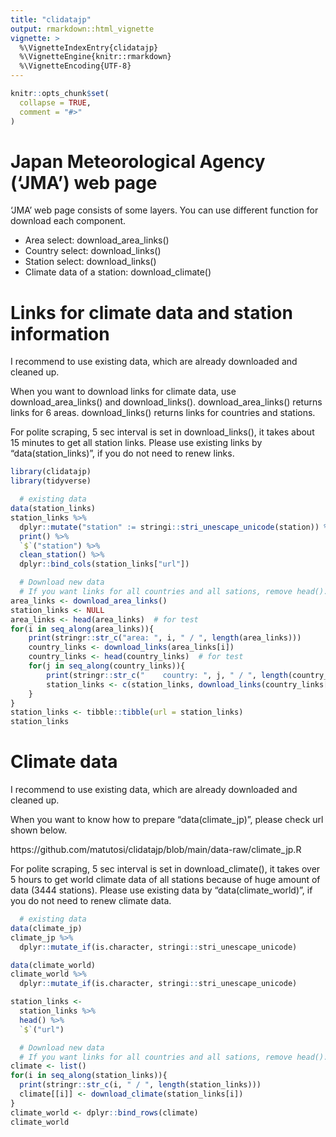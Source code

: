 ```yaml
---
title: "clidatajp"
output: rmarkdown::html_vignette
vignette: >
  %\VignetteIndexEntry{clidatajp}
  %\VignetteEngine{knitr::rmarkdown}
  %\VignetteEncoding{UTF-8}
---
```


```r
knitr::opts_chunk$set(
  collapse = TRUE,
  comment = "#>"
)
```

# Japan Meteorological Agency ('JMA') web page

'JMA' web page consists of some layers. 
You can use different function for download each component.

  - Area select: download_area_links()
  - Country select: download_links()
  - Station select: download_links()
  - Climate data of a station: download_climate()

# Links for climate data and station information

I recommend to use existing data, 
which are already downloaded and cleaned up. 

When you want to download links for climate data, 
use download_area_links() and download_links(). 
download_area_links() returns links for 6 areas. 
download_links() returns links for countries and stations. 

For polite scraping, 5 sec interval is set in download_links(), 
it takes about 15 minutes to get all station links. 
Please use existing links by "data(station_links)", 
if you do not need to renew links. 

```r
library(clidatajp)
library(tidyverse)
```

```r
  # existing data
data(station_links)
station_links %>%
  dplyr::mutate("station" := stringi::stri_unescape_unicode(station)) %>%
  print() %>%
  `$`("station") %>%
  clean_station() %>%
  dplyr::bind_cols(station_links["url"])

  # Download new data
  # If you want links for all countries and all sations, remove head().
area_links <- download_area_links()
station_links <- NULL
area_links <- head(area_links)  # for test
for(i in seq_along(area_links)){
    print(stringr::str_c("area: ", i, " / ", length(area_links)))
    country_links <- download_links(area_links[i])
    country_links <- head(country_links)  # for test
    for(j in seq_along(country_links)){
        print(stringr::str_c("    country: ", j, " / ", length(country_links)))
        station_links <- c(station_links, download_links(country_links[j]))
    }
}
station_links <- tibble::tibble(url = station_links)
station_links
```

# Climate data

I recommend to use existing data, 
which are already downloaded and cleaned up. 

When you want to know how to prepare "data(climate_jp)", 
please check url shown below. 

https://github.com/matutosi/clidatajp/blob/main/data-raw/climate_jp.R

For polite scraping, 5 sec interval is set in download_climate(), 
it takes over 5 hours to get world climate data of all stations 
because of huge amount of data (3444 stations). 
Please use existing data by "data(climate_world)", 
if you do not need to renew climate data. 

```r
  # existing data
data(climate_jp)
climate_jp %>%
  dplyr::mutate_if(is.character, stringi::stri_unescape_unicode)

data(climate_world)
climate_world %>%
  dplyr::mutate_if(is.character, stringi::stri_unescape_unicode)

station_links <-
  station_links %>%
  head() %>%
  `$`("url")

  # Download new data
  # If you want links for all countries and all sations, remove head().
climate <- list()
for(i in seq_along(station_links)){
  print(stringr::str_c(i, " / ", length(station_links)))
  climate[[i]] <- download_climate(station_links[i])
}
climate_world <- dplyr::bind_rows(climate)
climate_world
```
